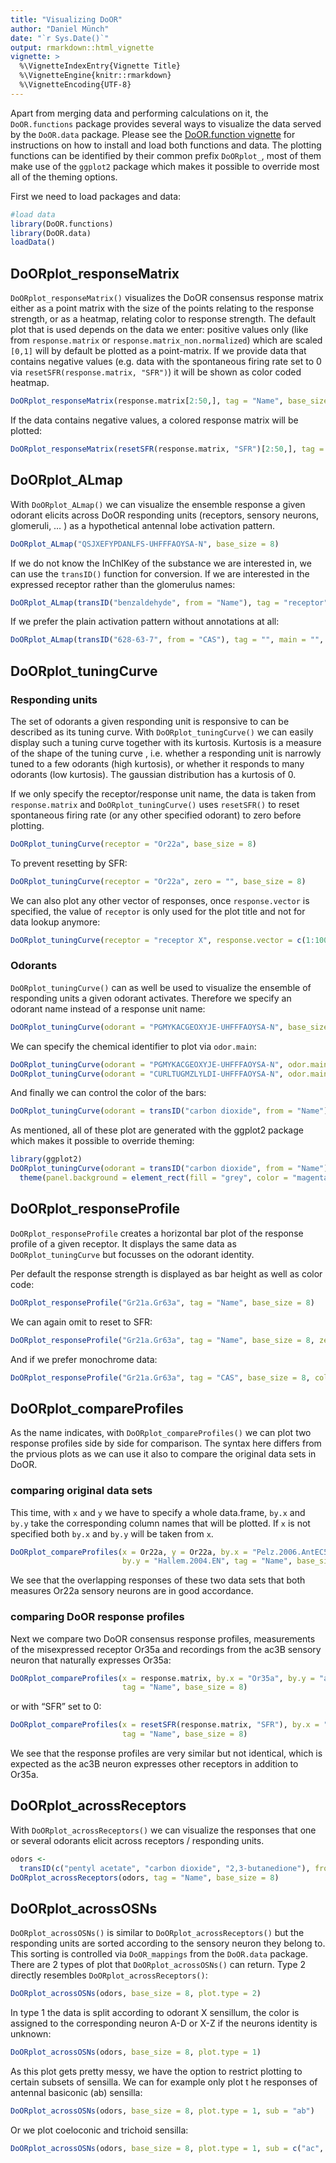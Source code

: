 ```yaml
---
title: "Visualizing DoOR"
author: "Daniel Münch"
date: "`r Sys.Date()`"
output: rmarkdown::html_vignette
vignette: >
  %\VignetteIndexEntry{Vignette Title}
  %\VignetteEngine{knitr::rmarkdown}
  %\VignetteEncoding{UTF-8}
---
```

Apart from merging data and performing calculations on it, the `DoOR.functions` package provides several ways to visualize the data served by the `DoOR.data` package. Please see the [DoOR.function vignette](DoOR.functions.html) for instructions on how to install and load both functions and data. The plotting functions can be identified by their common prefix `DoORplot_`, most of them make use of the `ggplot2` package which makes it possible to override most all of the theming options.

First we need to load packages and data:
```r
#load data
library(DoOR.functions)
library(DoOR.data)
loadData()
```

## DoORplot_responseMatrix
`DoORplot_responseMatrix()` visualizes the DoOR consensus response matrix either as a point matrix with the size of the points relating to the response strength, or as a heatmap, relating color to response strength. The default plot that is used depends on the data we enter: positive values only (like from `response.matrix` or `response.matrix_non.normalized`) which are scaled `[0,1]` will by default be plotted as a point-matrix. If we provide data that contains negative values (e.g. data with the spontaneous firing rate set to 0 via `resetSFR(response.matrix, "SFR")`) it will be shown as color coded heatmap.

```r
DoORplot_responseMatrix(response.matrix[2:50,], tag = "Name", base_size = 8) 
```

If the data contains negative values, a colored response matrix will be plotted:
```r
DoORplot_responseMatrix(resetSFR(response.matrix, "SFR")[2:50,], tag = "Name", base_size = 8)
```



## DoORplot_ALmap
With `DoORplot_ALmap()` we can visualize the ensemble response a given odorant elicits across DoOR responding units (receptors, sensory neurons, glomeruli, ... ) as a hypothetical antennal lobe activation pattern. 
```r
DoORplot_ALmap("QSJXEFYPDANLFS-UHFFFAOYSA-N", base_size = 8)
```
If we do not know the InChIKey of the substance we are interested in, we can use the `transID()` function for conversion. If we are interested in the expressed receptor rather than the glomerulus names:
```r
DoORplot_ALmap(transID("benzaldehyde", from = "Name"), tag = "receptor", main = "SMILES", base_size = 8)
```

If we prefer the plain activation pattern without annotations at all:
```r
DoORplot_ALmap(transID("628-63-7", from = "CAS"), tag = "", main = "", legend = F, scalebar = F)
```


## DoORplot_tuningCurve
### Responding units

The set of odorants a given responding unit is responsive to can be described as its tuning curve. With `DoORplot_tuningCurve()` we can easily display such a tuning curve together with its kurtosis. Kurtosis is a measure of the shape of the tuning curve , i.e. whether a responding unit is narrowly tuned to a few odorants (high kurtosis), or whether it responds to many odorants (low kurtosis). The gaussian distribution has a kurtosis of 0. 

If we only specify the receptor/response unit name, the data is taken from `response.matrix` and `DoORplot_tuningCurve()` uses `resetSFR()` to reset spontaneous firing rate (or any other specified odorant) to zero before plotting.
```r
DoORplot_tuningCurve(receptor = "Or22a", base_size = 8)
```

To prevent resetting by SFR:
```r
DoORplot_tuningCurve(receptor = "Or22a", zero = "", base_size = 8)
```

We can also plot any other vector of responses, once `response.vector` is specified, the value of `receptor` is only used for the plot title and not for data lookup anymore:
```r
DoORplot_tuningCurve(receptor = "receptor X", response.vector = c(1:100), base_size = 8)
```

### Odorants
`DoORplot_tuningCurve()` can as well be used to visualize the ensemble of responding units a given odorant activates. Therefore we specify an odorant name instead of a response unit name:
```r
DoORplot_tuningCurve(odorant = "PGMYKACGEOXYJE-UHFFFAOYSA-N", base_size = 8)
```

We can specify the chemical identifier to plot via `odor.main`:
```r
DoORplot_tuningCurve(odorant = "PGMYKACGEOXYJE-UHFFFAOYSA-N", odor.main = "SMILES", base_size = 8)
DoORplot_tuningCurve(odorant = "CURLTUGMZLYLDI-UHFFFAOYSA-N", odor.main = "InChI", base_size = 8)
```

And finally we can control the color of the bars:
```r
DoORplot_tuningCurve(odorant = transID("carbon dioxide", from = "Name"), fill.odorant = "#FF0000", base_size = 8)
```

As mentioned, all of these plot are generated with the ggplot2 package which makes it possible to override theming:
```r
library(ggplot2)
DoORplot_tuningCurve(odorant = transID("carbon dioxide", from = "Name"), base_size = 8) + 
  theme(panel.background = element_rect(fill = "grey", color = "magenta"))
```


## DoORplot_responseProfile
`DoORplot_responseProfile` creates a horizontal bar plot of the response profile of a given receptor. It displays the same data as `DoORplot_tuningCurve` but focusses on the odorant identity.

Per default the response strength is displayed as bar height as well as color code:
```r
DoORplot_responseProfile("Gr21a.Gr63a", tag = "Name", base_size = 8)
```

We can again omit to reset to SFR:
```r
DoORplot_responseProfile("Gr21a.Gr63a", tag = "Name", base_size = 8, zero ="")
```

And if we prefer monochrome data:
```r
DoORplot_responseProfile("Gr21a.Gr63a", tag = "CAS", base_size = 8, colored = F)
```


## DoORplot_compareProfiles
As the name indicates, with `DoORplot_compareProfiles()` we can plot two response profiles side by side for comparison. The syntax here differs from the prvious plots as we can use it also to compare the original data sets in DoOR.


### comparing original data sets
This time, with `x` and `y` we have to specify a whole data.frame, `by.x` and `by.y`  take the corresponding column names that will be plotted. If `x` is not specified both `by.x` and `by.y` will be taken from `x`. 

```r
DoORplot_compareProfiles(x = Or22a, y = Or22a, by.x = "Pelz.2006.AntEC50", 
                         by.y = "Hallem.2004.EN", tag = "Name", base_size = 8)
```

We see that the overlapping responses of these two data sets that both measures Or22a sensory neurons are in good accordance.

### comparing DoOR response profiles
Next we compare two DoOR consensus response profiles, measurements of the misexpressed receptor Or35a and recordings from the ac3B sensory neuron that naturally expresses Or35a:
```r
DoORplot_compareProfiles(x = response.matrix, by.x = "Or35a", by.y = "ac3B", 
                         tag = "Name", base_size = 8)
```

or with "SFR" set to 0:
```r
DoORplot_compareProfiles(x = resetSFR(response.matrix, "SFR"), by.x = "Or35a", by.y = "ac3B", 
                         tag = "Name", base_size = 8)
```

We see that the response profiles are very similar but not identical, which is expected as the ac3B neuron expresses other receptors in addition to Or35a.


## DoORplot_acrossReceptors
With `DoORplot_acrossReceptors()` we can visualize the responses that one or several odorants elicit across receptors / responding units.

```r
odors <-
  transID(c("pentyl acetate", "carbon dioxide", "2,3-butanedione"), from = "Name")
DoORplot_acrossReceptors(odors, tag = "Name", base_size = 8)
```


## DoORplot_acrossOSNs
`DoORplot_acrossOSNs()` is similar to `DoORplot_acrossReceptors()` but the responding units are sorted according to the sensory neuron they belong to. This sorting is controlled via `DoOR_mappings` from the `DoOR.data` package. There are 2 types of plot that `DoORplot_acrossOSNs()` can return. Type 2 directly resembles `DoORplot_acrossReceptors()`:

```r
DoORplot_acrossOSNs(odors, base_size = 8, plot.type = 2)
```

In type 1 the data is split according to odorant X sensillum, the color is assigned to the corresponding neuron A-D or X-Z if the neurons identity is unknown:
```r
DoORplot_acrossOSNs(odors, base_size = 8, plot.type = 1)
```

As this plot gets pretty messy, we have the option to restrict plotting to certain subsets of sensilla. We can for example only plot t he responses of antennal basiconic (ab) sensilla:

```r
DoORplot_acrossOSNs(odors, base_size = 8, plot.type = 1, sub = "ab")
```

Or we plot coeloconic and trichoid sensilla:

```r
DoORplot_acrossOSNs(odors, base_size = 8, plot.type = 1, sub = c("ac", "at"))
```


